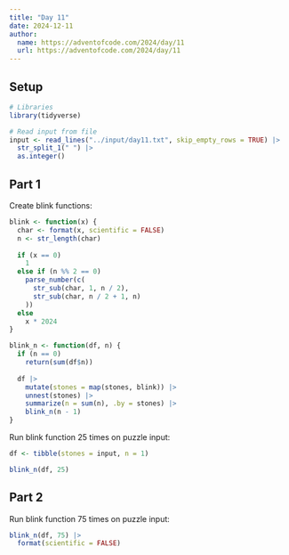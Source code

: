 ```yaml
---
title: "Day 11"
date: 2024-12-11
author:
  name: https://adventofcode.com/2024/day/11
  url: https://adventofcode.com/2024/day/11
---
```


## Setup

```r
# Libraries
library(tidyverse)

# Read input from file
input <- read_lines("../input/day11.txt", skip_empty_rows = TRUE) |> 
  str_split_1(" ") |> 
  as.integer()
```

## Part 1

Create blink functions:

```r
blink <- function(x) {
  char <- format(x, scientific = FALSE)
  n <- str_length(char)
  
  if (x == 0) 
    1
  else if (n %% 2 == 0)
    parse_number(c(
      str_sub(char, 1, n / 2),
      str_sub(char, n / 2 + 1, n)
    ))
  else 
    x * 2024
}

blink_n <- function(df, n) {
  if (n == 0)
    return(sum(df$n))
  
  df |> 
    mutate(stones = map(stones, blink)) |> 
    unnest(stones) |> 
    summarize(n = sum(n), .by = stones) |> 
    blink_n(n - 1)
}
```

Run blink function 25 times on puzzle input:

```r
df <- tibble(stones = input, n = 1)

blink_n(df, 25)
```

## Part 2

Run blink function 75 times on puzzle input:

```r
blink_n(df, 75) |> 
  format(scientific = FALSE)
```
